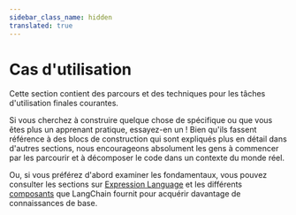 ```yaml
---
sidebar_class_name: hidden
translated: true
---
```


# Cas d'utilisation

Cette section contient des parcours et des techniques pour les tâches d'utilisation finales courantes.

Si vous cherchez à construire quelque chose de spécifique ou que vous êtes plus un apprenant pratique, essayez-en un !
Bien qu'ils fassent référence à des blocs de construction qui sont expliqués plus en détail dans d'autres sections, nous encourageons absolument
les gens à commencer par les parcourir et à décomposer le code dans un contexte du monde réel.

Ou, si vous préférez d'abord examiner les fondamentaux, vous pouvez consulter les sections sur [Expression Language](/docs/expression_language/get_started)
et les différents [composants](/docs/modules) que LangChain fournit pour acquérir davantage de connaissances de base.


<DocCardList />
